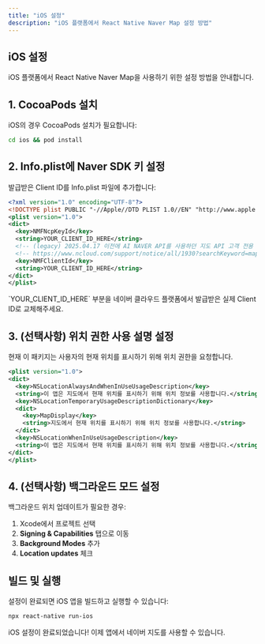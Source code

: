 ```yaml
---
title: "iOS 설정"
description: "iOS 플랫폼에서 React Native Naver Map 설정 방법"
---
```



## iOS 설정

iOS 플랫폼에서 React Native Naver Map을 사용하기 위한 설정 방법을 안내합니다.

## 1. CocoaPods 설치

iOS의 경우 CocoaPods 설치가 필요합니다:

```bash
cd ios && pod install
```

## 2. Info.plist에 Naver SDK 키 설정

발급받은 Client ID를 Info.plist 파일에 추가합니다:

```xml title="ios/YourProject/Info.plist"
<?xml version="1.0" encoding="UTF-8"?>
<!DOCTYPE plist PUBLIC "-//Apple//DTD PLIST 1.0//EN" "http://www.apple.com/DTDs/PropertyList-1.0.dtd">
<plist version="1.0">
<dict>
  <key>NMFNcpKeyId</key>
  <string>YOUR_CLIENT_ID_HERE</string>
  <!-- (legacy) 2025.04.17 이전에 AI NAVER API를 사용하던 지도 API 고객 전용 -->
  <!-- https://www.ncloud.com/support/notice/all/1930?searchKeyword=map&page=1 -->
  <key>NMFClientId</key>
  <string>YOUR_CLIENT_ID_HERE</string>
</dict>
</plist>
```

<Callout type="warn">
`YOUR_CLIENT_ID_HERE` 부분을 네이버 클라우드 플랫폼에서 발급받은 실제 Client ID로 교체해주세요.
</Callout>

## 3. (선택사항) 위치 권한 사용 설명 설정

현재 이 패키지는 사용자의 현재 위치를 표시하기 위해 위치 권한을 요청합니다.

```xml title="ios/YourProject/Info.plist"
<plist version="1.0">
<dict>
  <key>NSLocationAlwaysAndWhenInUseUsageDescription</key>
  <string>이 앱은 지도에서 현재 위치를 표시하기 위해 위치 정보를 사용합니다.</string>
  <key>NSLocationTemporaryUsageDescriptionDictionary</key>
  <dict>
    <key>MapDisplay</key>
    <string>지도에서 현재 위치를 표시하기 위해 위치 정보를 사용합니다.</string>
  </dict>
  <key>NSLocationWhenInUseUsageDescription</key>
  <string>이 앱은 지도에서 현재 위치를 표시하기 위해 위치 정보를 사용합니다.</string>
</dict>
</plist>
```

## 4. (선택사항) 백그라운드 모드 설정

백그라운드 위치 업데이트가 필요한 경우:

1. Xcode에서 프로젝트 선택
2. **Signing & Capabilities** 탭으로 이동
3. **Background Modes** 추가
4. **Location updates** 체크

## 빌드 및 실행

설정이 완료되면 iOS 앱을 빌드하고 실행할 수 있습니다:

```bash
npx react-native run-ios
```

<Callout type="success">
iOS 설정이 완료되었습니다! 이제 앱에서 네이버 지도를 사용할 수 있습니다.
</Callout>